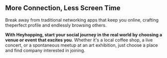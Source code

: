 ## More Connection, Less Screen Time

Break away from traditional networking apps that keep you online, crafting theperfect profile and endlessly browsing others.

**With Heyhopping, start your social journey in the real world by choosing a venue or event that excites you**. Whether it's a local coffee shop, a live concert, or a spontaneous meetup at an art exhibition, just choose a place and find company interested in joining.
